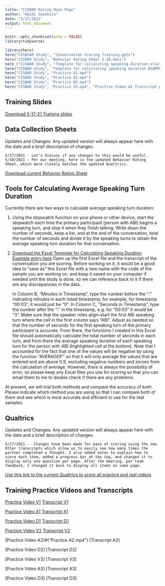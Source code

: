 ---
title: "CISBAR Rating Main Page"
author: "Heidi Iwashita"
date: "5/17/2021"
output: html_document
---

```{r setup, include=FALSE}
knitr::opts_chunk$set(echo = FALSE)
library(tidyverse)
```

```{r, include=FALSE}
library(here)
here("CISBSAR Study", "Conversation Scoring Training.pptx")
here("CISBAR Study", "Behavior Rating Sheet 5-18.docx")
here ("CISBAR Study", "Template for calculating speaking duration.xlsx")
here("CISBAR Study", "Template for calculating speaking duration EXAMPLE.xlsx")
here("CISBAR Study", "Practice A1.mp4")
here("CISBAR Study", "Practice A2.mp4")
here("CISBAR Study", "Practice D3.mp4")
here("CISBAR Study", "Practice V2.mp4", "Practice Video A1 Transcript.pdf", "Practice Video D1 Transcript.pdf", "V1 Practice.mp4", "Practice Video V2 Transcript")
```

## Training Slides
[Download 5-17-21 Training slides](Conversation Scoring Training.pptx)

## Data Collection Sheets    
Updates and Changes: Any updated version will always appear here with the date and a brief description of changes.    

    5/17/2021 - Let's discuss if any changes to this would be useful.
    5/18/2021 - Per our meeting, here is the updated Behavior Rating Sheet, which more closely matches the updated Qualtrics.
[Download current Behavior Rating Sheet](Behavior Rating Sheet 5-18.docx)


## Tools for Calculating Average Speaking Turn Duration

Currently there are two ways to calculate average speaking turn duration:    

   1. Using the stopwatch function on your phone or other device, start the stopwatch each time the primary participant (person with ABI) begins a speaking turn, and stop it when they finish talking. Write down the number of seconds, keep a list, and at the end of the conversation, total the number of seconds and divide it by the speaking turns to obtain the average speaking turn duration for that conversation.

2. [Download the Excel Template for Calculating Speaking Duration](Template for calculating speaking duration .xlsx) [Example entry here](Template for calculating speaking duration EXAMPLE.xlsx) 
    Open up the first Excel file and the transcript of the conversation you are scoring. Before working on it, it would be a good idea to "save as" this Excel file with a new name with the code of the sample you are working on, and keep it saved on your computer if needed until the study is done, so we can reference back to it if there are any discrepancies in the data. 

      In Column B, "Minutes in Timestamp", type the number before the ":" indicating minutes in each listed timestamp; for example, for timestamp "00:03", it would just be "0". In Column C, "Seconds in Timestamp", type the number after the ":" in the timestamp, e.g. for "00:03" it would be "3".
    Make sure that the speaker roles align--start the first ABI speaking turn where the cell in the first column says "ABI".  Adjust as needed so that the number of seconds for the first speaking turn of the primary participant is accurate.
    From there, the functions I created in this Excel file should automatically calculate the total number of seconds in each turn, and from there the average speaking duration of each speaking turn for the person with ABI (highlighted cell at the bottom). Note that I accounted for the fact that one of the values will be negative by using the function "AVERAGEIF" so that it will only average the values that are entered and are above 0.9, excluding negative numbers and zeroes from the calculation of average. However, there is always the possibility of error, so please keep any Excel files you use for scoring so that you can email them to me to double check if there are any problems. 

At present, we will trial both methods and compare the accuracy of both. Please indicate which method you are using so that I can compare both of them and see which is most accurate and efficient to use for the real samples. 

## Qualtrics     
Updates and Changes:  Any updated version will always appear here with the date and a brief description of changes.  
    
    5/17/2021 -  Changes have been made for ease of scoring using the new Otter transcripts which allow us to easily see how many times the partner completed a thought. I also added notes to explain how to score each item, added a progress bar at the top, and changed it to display only one question per page. After the meeting, per team feedback, I changed it back to display all items on same page.
 
 [Use this link to the current Qualtrics to score all practice and real videos](https://oregon.qualtrics.com/jfe/form/SV_bmBmcDQpKoSBJcO)

## Training Practice Videos and Transcripts
[Practice Video V1]("V1 Practice.mp4")
[Transcript V1]("Practice Video V1 Transcript.pdf")

[Practice Video A1]("Practice A1.mp4")
[Transcript A1]("Practice Video A1 Transcript.pdf")

[Practice Video D1]("Practice Video D1.mp4")
[Transcript D1]("Practice Video D1 Transcript.pdf")

[Practice Video V2]("Practice V2.mp4")
[Transcript V2]("Practice Video V2 Transcript.pdf)

[Practice Video A2]#("Practice A2.mp4")
[Transcript A2]

[Practice Video D2]
[Transcript D2]

[Practice Video V3]
[Transcript V3]

[Practice Video A3]
[Transcript A3]

[Practice Video D3]
[Transcript D3]

